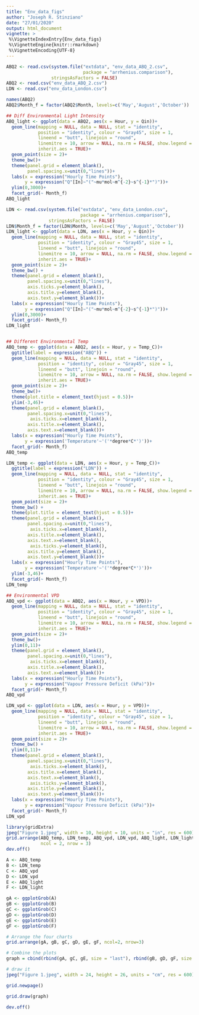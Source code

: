 ```yaml
---
title: "Env_data_figs"
author: "Joseph R. Stinziano"
date: "27/01/2020"
output: html_document
vignette: >
 %\VignetteIndexEntry{Env_data_figs}
 %\VignetteEngine{knitr::rmarkdown}
 %\VignetteEncoding{UTF-8}
---
```


```r
ABQ2 <- read.csv(system.file("extdata", "env_data_ABQ_2.csv", 
                             package = "arrhenius.comparison"),
                 stringsAsFactors = FALSE)
ABQ2 <- read.csv("env_data_ABQ_2.csv")
LDN <- read.csv("env_data_London.csv")

names(ABQ2)
ABQ2$Month_f = factor(ABQ2$Month, levels=c('May','August','October'))

## Diff Environmental Light Intensity
ABQ_light <- ggplot(data = ABQ2, aes(x = Hour, y = Qin))+
  geom_line(mapping = NULL, data = NULL, stat = "identity",
            position = "identity", colour = "Gray45", size = 1,
            lineend = "butt", linejoin = "round",
            linemitre = 10, arrow = NULL, na.rm = FALSE, show.legend = NA,
            inherit.aes = TRUE)+
  geom_point(size = 2)+
  theme_bw()+
  theme(panel.grid = element_blank(),
        panel.spacing.x=unit(0,"lines"))+
  labs(x = expression("Hourly Time Points"),
       y = expression("Q"[In]~"("~mu*mol~m^{-2}~s^{-1}*")"))+ 
  ylim(0,3000)+
  facet_grid(~ Month_f)
ABQ_light

LDN <- read.csv(system.file("extdata", "env_data_London.csv", 
                            package = "arrhenius.comparison"),
                stringsAsFactors = FALSE)
LDN$Month_f = factor(LDN$Month, levels=c('May','August','October'))
LDN_light <- ggplot(data = LDN, aes(x = Hour, y = Qin))+
  geom_line(mapping = NULL, data = NULL, stat = "identity",
            position = "identity", colour = "Gray45", size = 1,
            lineend = "butt", linejoin = "round",
            linemitre = 10, arrow = NULL, na.rm = FALSE, show.legend = NA,
            inherit.aes = TRUE)+
  geom_point(size = 2)+
  theme_bw() +
  theme(panel.grid = element_blank(),
        panel.spacing.x=unit(0,"lines"),
        axis.ticks.y=element_blank(),
        axis.title.y=element_blank(),
        axis.text.y=element_blank())+
  labs(x = expression("Hourly Time Points"),
       y = expression("Q"[In]~"("~mu*mol~m^{-2}~s^{-1}*")"))+ 
  ylim(0,3000)+
  facet_grid(~ Month_f)
LDN_light


## Different Environmental Temp
ABQ_temp <- ggplot(data = ABQ2, aes(x = Hour, y = Temp_C))+
  ggtitle(label = expression("ABQ")) +
  geom_line(mapping = NULL, data = NULL, stat = "identity",
            position = "identity", colour = "Gray45", size = 1,
            lineend = "butt", linejoin = "round",
            linemitre = 10, arrow = NULL, na.rm = FALSE, show.legend = NA,
            inherit.aes = TRUE)+
  geom_point(size = 2)+
  theme_bw()+
  theme(plot.title = element_text(hjust = 0.5))+
  ylim(-3,46)+
  theme(panel.grid = element_blank(),
        panel.spacing.x=unit(0,"lines"),
         axis.ticks.x=element_blank(),
        axis.title.x=element_blank(),
        axis.text.x=element_blank())+
  labs(x = expression("Hourly Time Points"),
       y = expression('Temperature'~'('*degree*C*')'))+ 
  facet_grid(~ Month_f)
ABQ_temp

LDN_temp <- ggplot(data = LDN, aes(x = Hour, y = Temp_C))+
  ggtitle(label = expression("LDN")) +
  geom_line(mapping = NULL, data = NULL, stat = "identity",
            position = "identity", colour = "Gray45", size = 1,
            lineend = "butt", linejoin = "round",
            linemitre = 10, arrow = NULL, na.rm = FALSE, show.legend = NA,
            inherit.aes = TRUE)+
  geom_point(size = 2)+
  theme_bw() +
  theme(plot.title = element_text(hjust = 0.5))+
  theme(panel.grid = element_blank(),
        panel.spacing.x=unit(0,"lines"),
         axis.ticks.x=element_blank(),
        axis.title.x=element_blank(),
        axis.text.x=element_blank(),
         axis.ticks.y=element_blank(),
        axis.title.y=element_blank(),
        axis.text.y=element_blank())+
  labs(x = expression("Hourly Time Points"),
       y = expression('Temperature'~'('*degree*C*')'))+  
  ylim(-3,46)+
  facet_grid(~ Month_f)
LDN_temp

## Environmental VPD
ABQ_vpd <- ggplot(data = ABQ2, aes(x = Hour, y = VPD))+
  geom_line(mapping = NULL, data = NULL, stat = "identity",
            position = "identity", colour = "Gray45", size = 1,
            lineend = "butt", linejoin = "round",
            linemitre = 10, arrow = NULL, na.rm = FALSE, show.legend = NA,
            inherit.aes = TRUE)+
  geom_point(size = 2)+
  theme_bw()+
  ylim(0,11)+
  theme(panel.grid = element_blank(),
        panel.spacing.x=unit(0,"lines"),
         axis.ticks.x=element_blank(),
        axis.title.x=element_blank(),
        axis.text.x=element_blank())+
  labs(x = expression("Hourly Time Points"),
       y = expression("Vapour Pressure Deficit (kPa)"))+ 
  facet_grid(~ Month_f)
ABQ_vpd

LDN_vpd <- ggplot(data = LDN, aes(x = Hour, y = VPD))+
  geom_line(mapping = NULL, data = NULL, stat = "identity",
            position = "identity", colour = "Gray45", size = 1,
            lineend = "butt", linejoin = "round",
            linemitre = 10, arrow = NULL, na.rm = FALSE, show.legend = NA,
            inherit.aes = TRUE)+
  geom_point(size = 2)+
  theme_bw() +
  ylim(0,11)+
  theme(panel.grid = element_blank(),
        panel.spacing.x=unit(0,"lines"),
         axis.ticks.x=element_blank(),
        axis.title.x=element_blank(),
        axis.text.x=element_blank(),
         axis.ticks.y=element_blank(),
        axis.title.y=element_blank(),
        axis.text.y=element_blank())+
  labs(x = expression("Hourly Time Points"),
       y = expression("Vapour Pressure Deficit (kPa)"))+ 
  facet_grid(~ Month_f)
LDN_vpd

library(gridExtra)
jpeg("Figure 1.jpeg", width = 10, height = 10, units = "in", res = 600)
grid.arrange(ABQ_temp, LDN_temp, ABQ_vpd, LDN_vpd, ABQ_light, LDN_light,
             ncol = 2, nrow = 3)
dev.off()    

A <- ABQ_temp
B <- LDN_temp
C <- ABQ_vpd
D <- LDN_vpd
E <- ABQ_light
F <- LDN_light

gA <- ggplotGrob(A)  
gB <- ggplotGrob(B)
gC <- ggplotGrob(C)
gD <- ggplotGrob(D)
gE <- ggplotGrob(E)
gF <- ggplotGrob(F)

# Arrange the four charts
grid.arrange(gA, gB, gC, gD, gE, gF, ncol=2, nrow=3)

# Combine the plots   
graph = cbind(rbind(gA, gC, gE, size = "last"), rbind(gB, gD, gF, size = "last"), size = "first")

# draw it
jpeg("Figure 1.jpeg", width = 24, height = 26, units = "cm", res = 600)

grid.newpage()

grid.draw(graph)

dev.off()
```

